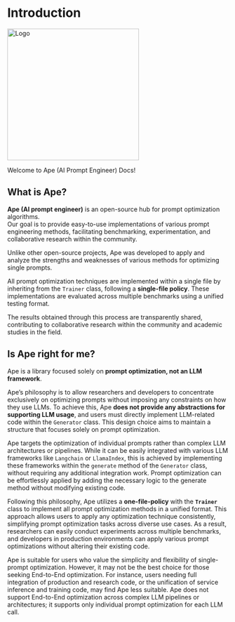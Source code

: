 # Introduction

<div>
  <img
    src="https://www.dropbox.com/scl/fi/h7e7lunf2x8g0teeqlrlt/Ape-Logo.png?rlkey=fc9fzxye4mls00cluv08f4vus&st=pfjsapa3&raw=1"
    title="Logo"
    width="300"
    height="auto"
  />
</div>

Welcome to Ape (AI Prompt Engineer) Docs!

## What is Ape?

**Ape (AI prompt engineer)** is an open-source hub for prompt optimization algorithms.  
Our goal is to provide easy-to-use implementations of various prompt engineering methods, facilitating benchmarking, experimentation, and collaborative research within the community.

Unlike other open-source projects, Ape was developed to apply and analyze the strengths and weaknesses of various methods for optimizing single prompts.

All prompt optimization techniques are implemented within a single file by inheriting from the `Trainer` class, following a **single-file policy**. These implementations are evaluated across multiple benchmarks using a unified testing format.

The results obtained through this process are transparently shared, contributing to collaborative research within the community and academic studies in the field.

## Is Ape right for me?

Ape is a library focused solely on **prompt optimization, not an LLM framework**.

Ape’s philosophy is to allow researchers and developers to concentrate exclusively on optimizing prompts without imposing any constraints on how they use LLMs. To achieve this, Ape **does not provide any abstractions for supporting LLM usage**, and users must directly implement LLM-related code within the `Generator` class. This design choice aims to maintain a structure that focuses solely on prompt optimization.

Ape targets the optimization of individual prompts rather than complex LLM architectures or pipelines. While it can be easily integrated with various LLM frameworks like `Langchain` or `LlamaIndex`, this is achieved by implementing these frameworks within the `generate` method of the `Generator` class, without requiring any additional integration work. Prompt optimization can be effortlessly applied by adding the necessary logic to the generate method without modifying existing code.

Following this philosophy, Ape utilizes a **one-file-policy** with the **`Trainer`** class to implement all prompt optimization methods in a unified format. This approach allows users to apply any optimization technique consistently, simplifying prompt optimization tasks across diverse use cases. As a result, researchers can easily conduct experiments across multiple benchmarks, and developers in production environments can apply various prompt optimizations without altering their existing code.

Ape is suitable for users who value the simplicity and flexibility of single-prompt optimization. However, it may not be the best choice for those seeking End-to-End optimization. For instance, users needing full integration of production and research code, or the unification of service inference and training code, may find Ape less suitable. Ape does not support End-to-End optimization across complex LLM pipelines or architectures; it supports only individual prompt optimization for each LLM call.
